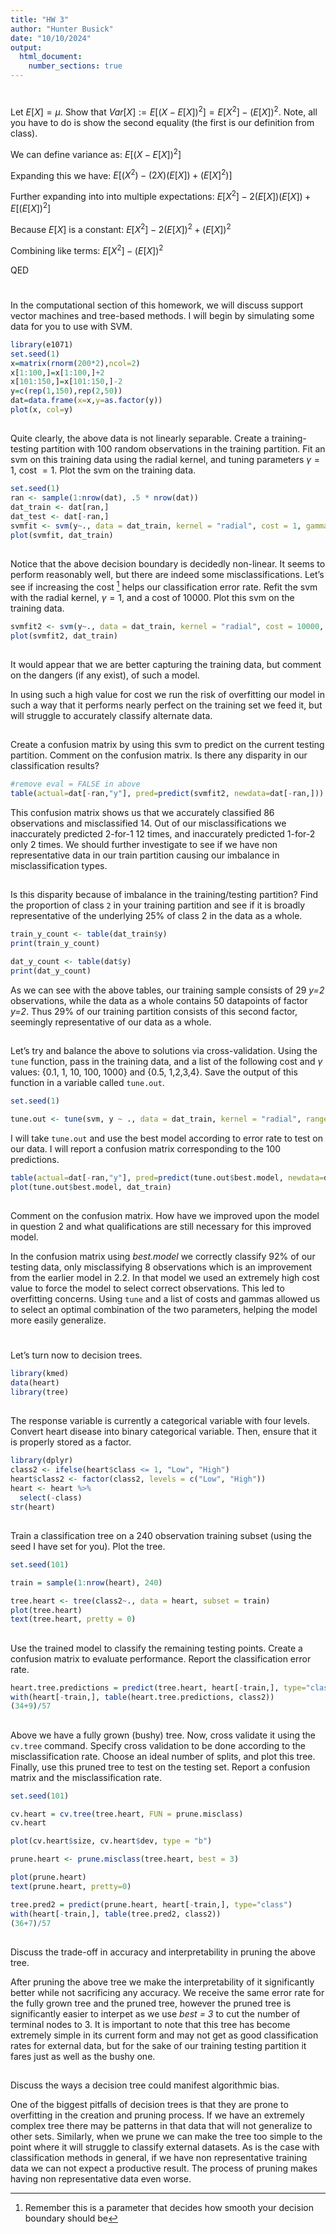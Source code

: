 ```yaml
---
title: "HW 3"
author: "Hunter Busick"
date: "10/10/2024"
output: 
  html_document:
    number_sections: true
---
```


#

Let $E[X] = \mu$.  Show that $Var[X] := E[(X-E[X])^2] = E[X^2]-(E[X])^2$.  Note, all you have to do is show the second equality (the first is our definition from class). 

We can define variance as:
$E[(X-E[X])^2]$

Expanding this we have:
$E[(X^2)-(2X)(E[X]) + (E[X]^2)]$

Further expanding into into multiple expectations:
$E[X^2] - 2 (E[X])(E[X]) + E[(E[X])^2]$

Because $E[X]$ is a constant:
$E[X^2] - 2(E[X])^2 + (E[X])^2$

Combining like terms:
$E[X^2]-(E[X])^2$

QED


# 

In the computational section of this homework, we will discuss support vector machines and tree-based methods.  I will begin by simulating some data for you to use with SVM. 

```r
library(e1071)
set.seed(1) 
x=matrix(rnorm(200*2),ncol=2)
x[1:100,]=x[1:100,]+2
x[101:150,]=x[101:150,]-2
y=c(rep(1,150),rep(2,50))
dat=data.frame(x=x,y=as.factor(y))
plot(x, col=y)

```


##

Quite clearly, the above data is not linearly separable.  Create a training-testing partition with 100 random observations in the training partition.  Fit an svm on this training data using the radial kernel, and tuning parameters $\gamma=1$, cost $=1$.  Plot the svm on the training data.  

```r
set.seed(1)
ran <- sample(1:nrow(dat), .5 * nrow(dat))
dat_train <- dat[ran,]
dat_test <- dat[-ran,]
svmfit <- svm(y~., data = dat_train, kernel = "radial", cost = 1, gamma = 1)
plot(svmfit, dat_train)

```

##

Notice that the above decision boundary is decidedly non-linear.  It seems to perform reasonably well, but there are indeed some misclassifications.  Let's see if increasing the cost ^[Remember this is a parameter that decides how smooth your decision boundary should be] helps our classification error rate.  Refit the svm with the radial kernel, $\gamma=1$, and a cost of 10000.  Plot this svm on the training data. 

```r
svmfit2 <- svm(y~., data = dat_train, kernel = "radial", cost = 10000, gamma = 1)
plot(svmfit2, dat_train)
```

##

It would appear that we are better capturing the training data, but comment on the dangers (if any exist), of such a model. 

In using such a high value for cost we run the risk of overfitting our model in such a way that it performs nearly perfect on the training set we feed it, but will struggle to accurately classify alternate data.

##

Create a confusion matrix by using this svm to predict on the current testing partition.  Comment on the confusion matrix.  Is there any disparity in our classification results?    

```r
#remove eval = FALSE in above
table(actual=dat[-ran,"y"], pred=predict(svmfit2, newdata=dat[-ran,]))
```
This confusion matrix shows us that we accurately classified 86 observations and misclassified 14. Out of our misclassifications we inaccurately predicted 2-for-1 12 times, and inaccurately predicted 1-for-2 only 2 times. We should further investigate to see if we have non representative data in our train partition causing our imbalance in misclassification types.

##

Is this disparity because of imbalance in the training/testing partition?  Find the proportion of class `2` in your training partition and see if it is broadly representative of the underlying 25\% of class 2 in the data as a whole.  

```r
train_y_count <- table(dat_train$y)
print(train_y_count)

dat_y_count <- table(dat$y)
print(dat_y_count)

```
As we can see with the above tables, our training sample consists of 29 *y=2* observations, while the data as a whole contains 50 datapoints of factor *y=2*. Thus 29% of our training partition consists of this second factor, seemingly representative of our data as a whole. 

##

Let's try and balance the above to solutions via cross-validation.  Using the `tune` function, pass in the training data, and a list of the following cost and $\gamma$ values: {0.1, 1, 10, 100, 1000} and {0.5, 1,2,3,4}.  Save the output of this function in a variable called `tune.out`.  

```r
set.seed(1)

tune.out <- tune(svm, y ~ ., data = dat_train, kernel = "radial", ranges = list(cost = c(0.1, 1, 10, 100, 1000), gamma = c(0.5, 1, 2, 3, 4)))

```

I will take `tune.out` and use the best model according to error rate to test on our data.  I will report a confusion matrix corresponding to the 100 predictions.  


```r
table(actual=dat[-ran,"y"], pred=predict(tune.out$best.model, newdata=dat[-ran,]))
plot(tune.out$best.model, dat_train)
```

##

Comment on the confusion matrix.  How have we improved upon the model in question 2 and what qualifications are still necessary for this improved model.  

In the confusion matrix using *best.model* we correctly classify 92% of our testing data, only misclassifying 8 observations which is an improvement from the earlier model in 2.2. In that model we used an extremely high cost value to force the model to select correct observations. This led to overfitting concerns. Using `tune` and a list of costs and gammas allowed us to select an optimal combination of the two parameters, helping the model more easily generalize.

# 
Let's turn now to decision trees.  

```r
library(kmed)
data(heart)
library(tree)
```

## 

The response variable is currently a categorical variable with four levels.  Convert heart disease into binary categorical variable.  Then, ensure that it is properly stored as a factor. 

```r
library(dplyr)
class2 <- ifelse(heart$class <= 1, "Low", "High")
heart$class2 <- factor(class2, levels = c("Low", "High"))
heart <- heart %>%
  select(-class)
str(heart)
```

## 

Train a classification tree on a 240 observation training subset (using the seed I have set for you).  Plot the tree.  

```r
set.seed(101)

train = sample(1:nrow(heart), 240)

tree.heart <- tree(class2~., data = heart, subset = train)
plot(tree.heart)
text(tree.heart, pretty = 0)
```


## 

Use the trained model to classify the remaining testing points.  Create a confusion matrix to evaluate performance.  Report the classification error rate.  

```r
heart.tree.predictions = predict(tree.heart, heart[-train,], type="class")
with(heart[-train,], table(heart.tree.predictions, class2))
(34+9)/57
```

##  

Above we have a fully grown (bushy) tree.  Now, cross validate it using the `cv.tree` command.  Specify cross validation to be done according to the misclassification rate.  Choose an ideal number of splits, and plot this tree.  Finally, use this pruned tree to test on the testing set.  Report a confusion matrix and the misclassification rate.  

```r
set.seed(101)

cv.heart = cv.tree(tree.heart, FUN = prune.misclass)
cv.heart

plot(cv.heart$size, cv.heart$dev, type = "b")

prune.heart <- prune.misclass(tree.heart, best = 3)

plot(prune.heart)
text(prune.heart, pretty=0)

tree.pred2 = predict(prune.heart, heart[-train,], type="class")
with(heart[-train,], table(tree.pred2, class2))
(36+7)/57

```


##

Discuss the trade-off in accuracy and interpretability in pruning the above tree. 

After pruning the above tree we make the interpretability of it significantly better while not sacrificing any accuracy. We receive the same error rate for the fully grown tree and the pruned tree, however the pruned tree is significantly easier to interpet as we use *best = 3* to cut the number of terminal nodes to 3. It is important to note that this tree has become extremely simple in its current form and may not get as good classification rates for external data, but for the sake of our training testing partition it fares just as well as the bushy one.

## 

Discuss the ways a decision tree could manifest algorithmic bias.  

One of the biggest pitfalls of decision trees is that they are prone to overfitting in the creation and pruning process. If we have an extremely complex tree there may be patterns in that data that will not generalize to other sets. Similarly, when we prune we can make the tree too simple to the point where it will struggle to classify external datasets. As is the case with classification methods in general, if we have non representative training data we can not expect a productive result. The process of pruning makes having non representative data even worse.



